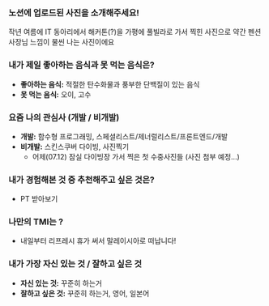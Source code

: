### 노션에 업로드된 사진을 소개해주세요!

작년 여름에 IT 동아리에서 해커톤(?)을 가평에 풀빌라로 가서 찍힌 사진으로 약간 펜션 사장님 느낌이 물씬 나는 사진이에요

### 내가 제일 좋아하는 음식과 못 먹는 음식은?

- **좋아하는 음식:** 적절한 탄수화물과 풍부한 단백질이 있는 음식
- **못 먹는 음식:** 오이, 고수

### 요즘 나의 관심사 (개발 / 비개발)

- **개발:** 함수형 프로그래밍, 스페셜리스트/제너럴리스트/프론트엔드/개발
- **비개발:** 스킨스쿠버 다이빙, 사진찍기
    - 어제(07.12) 잠실 다이빙장 가서 찍은 첫 수중사진들 (사진 첨부 예정...)

### 내가 경험해본 것 중 추천해주고 싶은 것은?

- PT 받아보기

### 나만의 TMI는 ?

- 내일부터 리프레시 휴가 써서 말레이시아로 떠납니다!

### 내가 가장 자신 있는 것 / 잘하고 싶은 것

- **자신 있는 것:** 꾸준히 하는거
- **잘하고 싶은 것:** 꾸준히 하는거, 영어, 일본어
